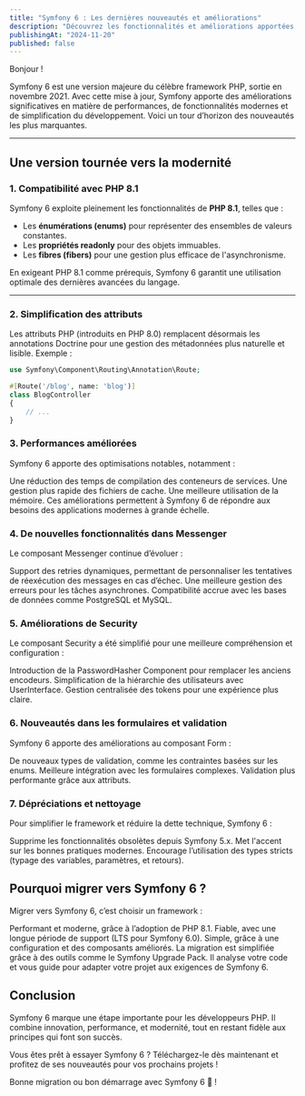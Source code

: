 ```yaml
---
title: "Symfony 6 : Les dernières nouveautés et améliorations"
description: "Découvrez les fonctionnalités et améliorations apportées par Symfony 6, la dernière version majeure du framework PHP."
publishingAt: "2024-11-20"
published: false
---
```


Bonjour !

Symfony 6 est une version majeure du célèbre framework PHP, sortie en novembre 2021. Avec cette mise à jour, Symfony apporte des améliorations significatives en matière de performances, de fonctionnalités modernes et de simplification du développement. Voici un tour d’horizon des nouveautés les plus marquantes.

---

## Une version tournée vers la modernité

### 1. **Compatibilité avec PHP 8.1**
Symfony 6 exploite pleinement les fonctionnalités de **PHP 8.1**, telles que :
- Les **énumérations (enums)** pour représenter des ensembles de valeurs constantes.
- Les **propriétés readonly** pour des objets immuables.
- Les **fibres (fibers)** pour une gestion plus efficace de l'asynchronisme.

En exigeant PHP 8.1 comme prérequis, Symfony 6 garantit une utilisation optimale des dernières avancées du langage.

---

### 2. **Simplification des attributs**
Les attributs PHP (introduits en PHP 8.0) remplacent désormais les annotations Doctrine pour une gestion des métadonnées plus naturelle et lisible. Exemple :
```php
use Symfony\Component\Routing\Annotation\Route;

#[Route('/blog', name: 'blog')]
class BlogController
{
    // ...
}
```
### 3. **Performances améliorées**

Symfony 6 apporte des optimisations notables, notamment :

Une réduction des temps de compilation des conteneurs de services.
Une gestion plus rapide des fichiers de cache.
Une meilleure utilisation de la mémoire.
Ces améliorations permettent à Symfony 6 de répondre aux besoins des applications modernes à grande échelle.

### 4. **De nouvelles fonctionnalités dans Messenger**

Le composant Messenger continue d’évoluer :

Support des retries dynamiques, permettant de personnaliser les tentatives de réexécution des messages en cas d’échec.
Une meilleure gestion des erreurs pour les tâches asynchrones.
Compatibilité accrue avec les bases de données comme PostgreSQL et MySQL.

### 5. **Améliorations de Security**

Le composant Security a été simplifié pour une meilleure compréhension et configuration :

Introduction de la PasswordHasher Component pour remplacer les anciens encodeurs.
Simplification de la hiérarchie des utilisateurs avec UserInterface.
Gestion centralisée des tokens pour une expérience plus claire.

### 6. **Nouveautés dans les formulaires et validation**

Symfony 6 apporte des améliorations au composant Form :

De nouveaux types de validation, comme les contraintes basées sur les enums.
Meilleure intégration avec les formulaires complexes.
Validation plus performante grâce aux attributs.

### 7. **Dépréciations et nettoyage**

Pour simplifier le framework et réduire la dette technique, Symfony 6 :

Supprime les fonctionnalités obsolètes depuis Symfony 5.x.
Met l'accent sur les bonnes pratiques modernes.
Encourage l’utilisation des types stricts (typage des variables, paramètres, et retours).

## Pourquoi migrer vers Symfony 6 ?

Migrer vers Symfony 6, c’est choisir un framework :

Performant et moderne, grâce à l’adoption de PHP 8.1.
Fiable, avec une longue période de support (LTS pour Symfony 6.0).
Simple, grâce à une configuration et des composants améliorés.
La migration est simplifiée grâce à des outils comme le Symfony Upgrade Pack. Il analyse votre code et vous guide pour adapter votre projet aux exigences de Symfony 6.

## Conclusion

Symfony 6 marque une étape importante pour les développeurs PHP. Il combine innovation, performance, et modernité, tout en restant fidèle aux principes qui font son succès.

Vous êtes prêt à essayer Symfony 6 ? Téléchargez-le dès maintenant et profitez de ses nouveautés pour vos prochains projets !

Bonne migration ou bon démarrage avec Symfony 6 🚀 !
